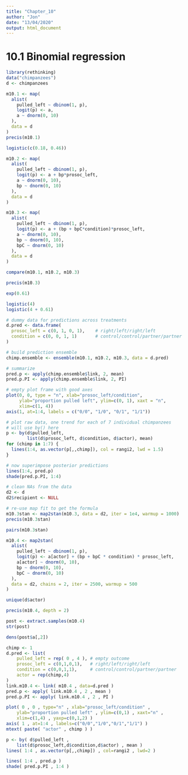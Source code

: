 ```yaml
---
title: "Chapter_10"
author: "Jon"
date: "13/04/2020"
output: html_document
---
```


# 10.1 Binomial regression

```r
library(rethinking)
data("chimpanzees")
d <- chimpanzees
```

```r
m10.1 <- map(
  alist(
    pulled_left ~ dbinom(1, p),
    logit(p) <- a,
    a ~ dnorm(0, 10)
  ),
  data = d
)
precis(m10.1)
```

```r
logistic(c(0.18, 0.46))
```

```r
m10.2 <- map(
  alist(
    pulled_left ~ dbinom(1, p),
    logit(p) <- a + bp*prosoc_left,
    a ~ dnorm(0, 10),
    bp ~ dnorm(0, 10)
  ),
  data = d
)

m10.3 <- map(
  alist(
    pulled_left ~ dbinom(1, p),
    logit(p) <- a + (bp + bpC*condition)*prosoc_left,
    a ~ dnorm(0, 10),
    bp ~ dnorm(0, 10),
    bpC ~ dnorm(0, 10)
  ),
  data = d
)

```

```r
compare(m10.1, m10.2, m10.3)
```

```r
precis(m10.3)
```

```r
exp(0.61)
```

```r
logistic(4)
logistic(4 + 0.61)

```

```r
# dummy data for predictions across treatments
d.pred <- data.frame(
  prosoc_left = c(0, 1, 0, 1),    # right/left/right/left
  condition = c(0, 0, 1, 1)       # control/control/partner/partner
)

# build prediction ensemble
chimp.ensemble <- ensemble(m10.1, m10.2, m10.3, data = d.pred)

# summarize
pred.p <- apply(chimp.ensemble$link, 2, mean)
pred.p.PI <- apply(chimp.ensemble$link, 2, PI)

```

```r
# empty plot frame with good axes
plot(0, 0, type = "n", xlab="prosoc_left/condition",
     ylab="proportion pulled left", ylim=c(0, 1), xaxt = "n",
     xlim=c(1, 4))
axis(1, at=1:4, labels = c("0/0", "1/0", "0/1", "1/1"))

# plot raw data, one trend for each of 7 individual chimpanzees
# will use by() here
p <- by(d$pulled_left, 
        list(d$prosoc_left, d$condition, d$actor), mean)
for (chimp in 1:7) {
  lines(1:4, as.vector(p[,,chimp]), col = rangi2, lwd = 1.5)
}

# now superimpose posterior predictions
lines(1:4, pred.p)
shade(pred.p.PI, 1:4)
```


```r
# clean NAs from the data
d2 <- d
d2$recipient <- NULL

# re-use map fit to get the formula
m10.3stan <- map2stan(m10.3, data = d2, iter = 1e4, warmup = 1000)
precis(m10.3stan)
```

```r
pairs(m10.3stan)
```

```r
m10.4 <- map2stan(
  alist(
    pulled_left ~ dbinom(1, p),
    logit(p) <- a[actor] + (bp + bpC * condition) * prosoc_left,
    a[actor] ~ dnorm(0, 10),
    bp ~ dnorm(0, 10),
    bpC ~ dnorm(0, 10)
  ),
  data = d2, chains = 2, iter = 2500, warmup = 500
)
```

```r
unique(d$actor)
```

```r
precis(m10.4, depth = 2)
```

```r
post <- extract.samples(m10.4)
str(post)
```


```r
dens(post$a[,2])
```

```r
chimp <- 1
d.pred <- list(
    pulled_left = rep( 0 , 4 ), # empty outcome
    prosoc_left = c(0,1,0,1),   # right/left/right/left
    condition = c(0,0,1,1),     # control/control/partner/partner
    actor = rep(chimp,4)
)
link.m10.4 <- link( m10.4 , data=d.pred )
pred.p <- apply( link.m10.4 , 2 , mean )
pred.p.PI <- apply( link.m10.4 , 2 , PI )

plot( 0 , 0 , type="n" , xlab="prosoc_left/condition" ,
    ylab="proportion pulled left" , ylim=c(0,1) , xaxt="n" ,
    xlim=c(1,4) , yaxp=c(0,1,2) )
axis( 1 , at=1:4 , labels=c("0/0","1/0","0/1","1/1") )
mtext( paste( "actor" , chimp ) )

p <- by( d$pulled_left ,
    list(d$prosoc_left,d$condition,d$actor) , mean )
lines( 1:4 , as.vector(p[,,chimp]) , col=rangi2 , lwd=2 )

lines( 1:4 , pred.p )
shade( pred.p.PI , 1:4 )

```

